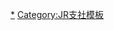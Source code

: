 {{Navbox
|name=北海道旅客鐵道本社
|state=collapsed
|bodyclass = hlist
|title=[[File:JR logo (hokkaido).svg|25px]] {{link-ja|北海道旅客鐵道鐵道事業本部|北海道旅客鉄道鉄道事業本部}}
|titlestyle = border-left:solid 3em #2cb431; border-right:solid 3em #2cb431; background-color:#ddd;
|group1 = 路線
|list1 = [[函館本線]] - [[根室本線]] - [[石勝線]] - [[室蘭本線]] - [[日高本線]] - [[千歲線]] - [[札沼線]]（學園都市線）
|group2 = 車輛基地
|list2 = {{link-ja|札幌運轉所|札幌運転所}} - {{link-ja|苗穗運轉所|苗穂運転所}} - {{link-ja|苫小牧運轉所|苫小牧運転所}} - {{link-ja|日高線運輸營業所|日高線運輸営業所}} - {{link-ja|岩見澤運轉所|岩見沢運転所}} - {{link-ja|小樽運轉所|小樽運転所}} - {{link-ja|北海道旅客鐵道苗穗工場|北海道旅客鉄道苗穂工場|苗穗工場}} - {{link-ja|岩見澤鐵道中心|岩見沢レールセンター}} }}<noinclude>
[[Category:北海道旅客鐵道路線模板|*]]
[[Category:JR支社模板]]
</noinclude>